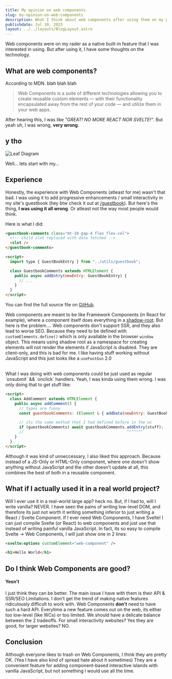 ```yaml
---
title: My opinion on web components.
slug: my-opinion-on-web-components
description: What I think about web components after using them on my portfolio website.
publishdate: Jul 10, 2023
layout: ../../layouts/BlogLayout.astro
---
```




Web components were on my rader as a native built-in feature that I was interested in using. But after using it,
I have some thoughts on the technology.

## What are web components?

According to MDN. blah blah blah

> Web Components is a suite of different technologies allowing you to create reusable custom elements
> — with their functionality encapsulated away from the rest of your code — and utilize them in your web apps.

After hearing this, I was like _"GREAT! NO MORE REACT NOR SVELTE!"_.
But yeah uh, I was wrong, **very wrong**.

## y tho

<Image
  src="/images/blog/y-tho.avif"
  alt="Leaf Diagram"
  height={653}
  width={667}
  class="my-5 p-4 rounded-md shadow-md border-2 border-semi-dark-gray"
/>

Well... lets start with my...

## Experience

Honestly, the experience with Web Components (atleast for me) wasn't that bad. I was using it to add progressive enhancements / small interactivity in my site's guestbook (hey btw check it out at [/guestbook](/guestbook)). But here's the thing, **I was using it all wrong**. Or atleast not the way most people would think.

Here is what I did:

```html
<guestbook-comments class="mt-10 gap-4 flex flex-col">
  <!-- child slot replaced with data fetched -->
  <slot />
</guestbook-comments>

<script>
  import type { GuestBookEntry } from "../utils/guestbook";

  class GuestbookComments extends HTMLElement {
    public async addEntry(newEntry: GuestBookEntry) {
      // ...
    }
  }
</script>
```

You can find the full source file on [GitHub](https://github.com/Dev-Siri/aarush.dev/blob/474c1c0288ff4bdb28e9f454cd3dea6a2c805c8a/src/islands/GuestbookComments.astro).

Web components are meant to be like Framework Components (in React for example), where a component itself does everything in a [shadow-root](https://developer.mozilla.org/en-US/docs/Web/API/ShadowRoot). But here is the problem....
Web components don't support SSR, and they also lead to worse SEO. Because they need to be defined with `customElements.define()` which is only
available in the browser `window` object. This means using shadow root as a namespace for creating elements will not render the elements if
JavaScript is disabled. They are client-only, and this is bad for me. I like having stuff working without JavaScript and this just looks like a `useFootGun` 2.0

<br />
What I was doing with web components could be just used as regular `onsubmit` && `onclick` handlers. Yeah, I was kinda using them wrong. I was only doing
that to get stuff like:

```html
<script>
  class AddComment extends HTMLElement {
    public async addComment() {
      // types are funny
      const guestbookComments: (Element & { addData(newEntry: GuestBookEntry): Promise<void> }) | null = document.querySelector("guestbook-comments");

      // its the same method that I had defined before in the wc
      if (guestbookComments) await guestbookComments.addEntry(stuff);
      //                                             ^^^^^^^
    }
  }
</script>
```

Although it was kind of unneccessary, I also liked this approach. Because instead of a JS-Only or HTML-Only component, where one
doesn't show anything without JavaScript and the other doesn't update at all, this combines the best of both in a reusable component.

## What if I actually used it in a real world project?

Will I ever use it in a real-world large app? heck no. But, if I had to, will I write vanilla? NEVER. I have seen the pains of writing
low-level DOM, and therefore its just not worth it writing something inferior to just writing a React / Svelte Component. If I ever need Web
Components, I have Svelte! I can just compile Svelte (or React) to web components and just use that instead of writing painful vanilla JavaScript.
In fact, its so easy to compile Svelte -> Web Components, I will just show one in 2 lines:

```html
<svelte:options customElement="web-component" />

<h1>Hello World</h1>
```

## Do I think Web Components are good?

#### Yesn't

I just think they can be better. The main issue I have with them is their API & SSR/SEO Limitations. I don't get the trend of making native features
ridiculously difficult to work with. Web Components **don't** need to have such a hard API. Everytime a new feature comes out on the web, its either
too low-level (like WCs) or too limited. We should have a delicate balance between the 2 tradeoffs. For small interactivity websites? Yes they are good,
for larger websites? NO.

## Conclusion

Although everyone likes to trash on Web Components, I think they are pretty OK. (Yea I have also kind of spread hate about it sometimes)
They are a convenient feature for adding component-based interactive islands with vanilla JavaScript, but not something I would use all the time.
